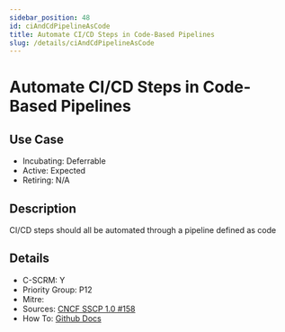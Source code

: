 ```yaml
---
sidebar_position: 48
id: ciAndCdPipelineAsCode
title: Automate CI/CD Steps in Code-Based Pipelines
slug: /details/ciAndCdPipelineAsCode
---
```


# Automate CI/CD Steps in Code-Based Pipelines

## Use Case

- Incubating: Deferrable
- Active: Expected
- Retiring: N/A

## Description

CI/CD steps should all be automated through a pipeline defined as code

## Details

- C-SCRM: Y
- Priority Group: P12
- Mitre: 
- Sources: [CNCF SSCP 1.0 #158](https://github.com/cncf/tag-security/blob/main/supply-chain-security/supply-chain-security-paper/sscsp.md#build-and-related-continuous-integrationcontinuous-delivery-steps-should-all-be-automated-through-a-pipeline-defined-as-code)
- How To: [Github Docs](https://docs.github.com/en/actions/publishing-packages/publishing-nodejs-packages)

